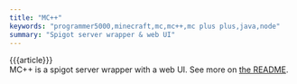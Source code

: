 ```yaml
---
title: "MC++"
keywords: "programmer5000,minecraft,mc,mc++,mc plus plus,java,node"
summary: "Spigot server wrapper & web UI"
---
```


{{{article}}}  
MC++ is a spigot server wrapper with a web UI. See more on [the README](https://github.com/realprogrammer5000/mc-plus-plus).
